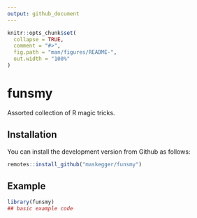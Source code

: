 ```yaml
---
output: github_document
---
```


<!-- README.md is generated from README.Rmd. Please edit that file -->

```r
knitr::opts_chunk$set(
  collapse = TRUE,
  comment = "#>",
  fig.path = "man/figures/README-",
  out.width = "100%"
)
```

# funsmy

<!-- badges: start -->
<!-- badges: end -->

Assorted collection of R magic tricks.

## Installation

You can install the development version from Github as follows:

``` r
remotes::install_github("maskegger/funsmy")
```

## Example

```r
library(funsmy)
## basic example code
```

